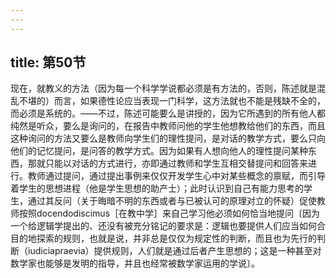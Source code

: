 ```yaml
---
---
---
```

title: 第50节
---




现在，就教义的方法（因为每一个科学学说都必须是有方法的，否则，陈述就是混乱不堪的）而言，如果德性论应当表现一门科学，这方法就也不能是残缺不全的，而必须是系统的。——不过，陈述可能要么是讲授的，因为它所遇到的所有他人都纯然是听众，要么是询问的，在报告中教师问他的学生他想教给他们的东西，而且这种询问的方法又要么是教师向学生们的理性提问，是对话的教学方式，要么只向他们的记忆提问，是问答的教学方式。因为如果有人想向他人的理性提问某种东西，那就只能以对话的方式进行，亦即通过教师和学生互相交替提问和回答来进行。教师通过提问，通过提出事例来仅仅开发学生心中对某些概念的禀赋，而引导着学生的思想进程（他是学生思想的助产士）；此时认识到自己有能力思考的学生，通过其反问（关于晦暗不明的东西或者与已被认可的原理对立的怀疑）促使教师按照docendodiscimus［在教中学］来自己学习他必须如何恰当地提问〔因为一个给逻辑学提出的、还没有被充分铭记的要求是：逻辑也要提供人们应当如何合目的地探索的规则，也就是说，并非总是仅仅为规定性的判断，而且也为先行的判断（iudiciapraevia）提供规则，人们就是通过后者产生思想的；这是一种甚至对数学家也能够是发明的指导，并且也经常被数学家运用的学说〕。